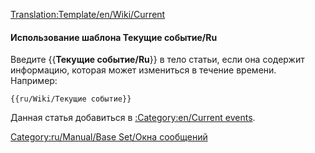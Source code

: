 <noinclude>[[Translation:Template/en/Wiki/Current]]</noinclude>{{en/Ambox| type  = notice
| image = en/Manual/Current event.png | alt = Текущие событие
| text  = Данная статья касается текущих событий. Некоторое информация из неё может быть устаревшей. Статье нужно уделить более пристальное внимание, чем обычно, до тех пор пока событие актуально.
}}<includeonly>{{{1|}}}</includeonly><noinclude>

====Использование шаблона Текущие событие/Ru====
Введите <nowiki>{{</nowiki>'''Текущие событие/Ru'''<nowiki>}}</nowiki> в тело статьи, если она содержит информацию, которая может измениться в течение времени.
Например:
<pre>{{ru/Wiki/Текущие событие}}</pre>
Данная статья добавиться в [[:Category:en/Current events]].

[[Category:ru/Manual/Base Set/Окна сообщений]]
</noinclude>